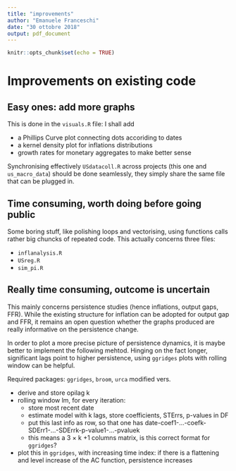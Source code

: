 ```yaml
---
title: "improvements"
author: "Emanuele Franceschi"
date: "30 ottobre 2018"
output: pdf_document
---
```


```r
knitr::opts_chunk$set(echo = TRUE)
```

# Improvements on existing code

## Easy ones: add more graphs

This is done in the `visuals.R` file: I shall add 

+ a Phillips Curve plot connecting dots accoriding to dates
+ a kernel density plot for inflations distributions
+ growth rates for monetary aggregates to make better sense

Synchronising effectively `USdatacoll.R` across projects (this one and `us_macro_data`) should be done seamlessly, they simply share the same file that can be plugged in.

## Time consuming, worth doing before going public

Some boring stuff, like polishing loops and vectorising, using functions calls rather big chuncks of repeated code. This actually concerns three files: 

  * `inflanalysis.R`
  * `USreg.R`
  * `sim_pi.R`
  
## Really time consuming, outcome is uncertain

This mainly concerns persistence studies (hence inflations, output gaps, FFR). While the existing structure for inflation can be adopted for output gap and FFR, it remains an open question whether the graphs produced are really informative on the persistence change.

In order to plot a more precise picture of persistence dynamics, it is maybe better to implement the following mehtod. Hinging on the fact longer, significant lags point to higher persistence, using `ggridges` plots with rolling window can be helpful.

Required packages: `ggridges`, `broom`, `urca` modified vers.

* derive and store opilag k
* rolling window lm, for every iteration:
  * store most recent date
  * estimate model with k lags, store coefficients, STErrs, p-values in DF
  * put this last info as row, so that one has date-coef1-...-coefk-SDErr1-...-SDErrk-p-value1-...-pvaluek
  * this means a 3 $\times$ k +1 columns matrix, is this correct format for `ggridges`?
* plot this in `ggridges`, with increasing time index: if there is a flattening and level increase of the AC function, persistence increases

